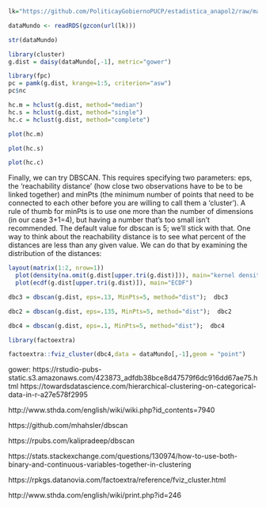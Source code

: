 

```r
lk="https://github.com/PoliticayGobiernoPUCP/estadistica_anapol2/raw/master/DATA/finaldemohappyurbanco2.rds"

dataMundo <- readRDS(gzcon(url(lk)))
```

```r
str(dataMundo)
```

```r
library(cluster)
g.dist = daisy(dataMundo[,-1], metric="gower")
```



```r
library(fpc)
pc = pamk(g.dist, krange=1:5, criterion="asw")
pc$nc
```

```r
hc.m = hclust(g.dist, method="median")
hc.s = hclust(g.dist, method="single")
hc.c = hclust(g.dist, method="complete")
```



```r
plot(hc.m)
```

```r
plot(hc.s)
```


```r
plot(hc.c)
```

Finally, we can try DBSCAN. This requires specifying two parameters: eps, the 'reachability distance' (how close two observations have to be to be linked together) and minPts (the minimum number of points that need to be connected to each other before you are willing to call them a 'cluster'). A rule of thumb for minPts is to use one more than the number of dimensions (in our case 3+1=4), but having a number that's too small isn't recommended. The default value for dbscan is 5; we'll stick with that. One way to think about the reachability distance is to see what percent of the distances are less than any given value. We can do that by examining the distribution of the distances:

```r
layout(matrix(1:2, nrow=1))
  plot(density(na.omit(g.dist[upper.tri(g.dist)])), main="kernel density")
  plot(ecdf(g.dist[upper.tri(g.dist)]), main="ECDF")
```

```r
dbc3 = dbscan(g.dist, eps=.13, MinPts=5, method="dist");  dbc3

dbc2 = dbscan(g.dist, eps=.135, MinPts=5, method="dist");  dbc2

dbc4 = dbscan(g.dist, eps=.1, MinPts=5, method="dist");  dbc4

```


```r
library(factoextra)

factoextra::fviz_cluster(dbc4,data = dataMundo[,-1],geom = "point")
```

gower: https://rstudio-pubs-static.s3.amazonaws.com/423873_adfdb38bce8d47579f6dc916dd67ae75.html
https://towardsdatascience.com/hierarchical-clustering-on-categorical-data-in-r-a27e578f2995

http://www.sthda.com/english/wiki/wiki.php?id_contents=7940

https://github.com/mhahsler/dbscan

https://rpubs.com/kalipradeep/dbscan

https://stats.stackexchange.com/questions/130974/how-to-use-both-binary-and-continuous-variables-together-in-clustering

https://rpkgs.datanovia.com/factoextra/reference/fviz_cluster.html

http://www.sthda.com/english/wiki/print.php?id=246
